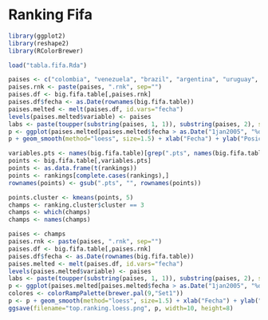 Ranking Fifa
========================================================

```r
library(ggplot2)
library(reshape2)
library(RColorBrewer)

```

```r
load("tabla.fifa.Rda")
```

```r
paises <- c("colombia", "venezuela", "brazil", "argentina", "uruguay", "chile", "bolivia",  "paraguay", "peru", "ecuador")
paises.rnk <- paste(paises, ".rnk", sep="")
paises.df <- big.fifa.table[,paises.rnk]
paises.df$fecha <- as.Date(rownames(big.fifa.table))
paises.melted <- melt(paises.df, id.vars="fecha")
levels(paises.melted$variable) <- paises
labs <- paste(toupper(substring(paises, 1, 1)), substring(paises, 2), sep = "")
p <- ggplot(paises.melted[paises.melted$fecha > as.Date("1jan2005", "%d%b%Y"),], aes(x=fecha, y=value, group=variable, color=variable))
p + geom_smooth(method="loess", size=1.5) + xlab("Fecha") + ylab("Posición en la lista de la FIFA") + scale_colour_brewer(name="País", labels=labs, palette="Paired") 
```

```r
variables.pts <- names(big.fifa.table)[grep(".pts", names(big.fifa.table))]
points <- big.fifa.table[,variables.pts]
points <- as.data.frame(t(rankings))
points <- rankings[complete.cases(rankings),]
rownames(points) <- gsub(".pts", "", rownames(points))
```

```r
points.cluster <- kmeans(points, 5)
champs <- ranking.cluster$cluster == 3
champs <- which(champs)
champs <- names(champs)
```

```r
paises <- champs
paises.rnk <- paste(paises, ".rnk", sep="")
paises.df <- big.fifa.table[,paises.rnk]
paises.df$fecha <- as.Date(rownames(big.fifa.table))
paises.melted <- melt(paises.df, id.vars="fecha")
levels(paises.melted$variable) <- paises
labs <- paste(toupper(substring(paises, 1, 1)), substring(paises, 2), sep = "")
p <- ggplot(paises.melted[paises.melted$fecha > as.Date("1jan2005", "%d%b%Y"),], aes(x=fecha, y=value, group=variable, color=variable))
colores <- colorRampPalette(brewer.pal(9,"Set1"))
p <- p + geom_smooth(method="loess", size=1.5) + xlab("Fecha") + ylab("Posición en la lista de la FIFA") + scale_color_manual(name="País", values=colores(24), labels=labs)
ggsave(filename="top.ranking.loess.png", p, width=10, height=8)
```